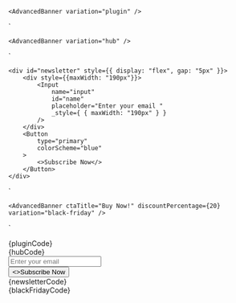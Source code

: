 
    <AdvancedBanner variation="plugin" />
`

    <AdvancedBanner variation="hub" />
`

    <div id="newsletter" style={{ display: "flex", gap: "5px" }}>
        <div style={{maxWidth: "190px"}}>
            <Input 
                name="input" 
                id="name" 
                placeholder="Enter your email " 
                _style={ { maxWidth: "190px" } } 
            />
        </div>
        <Button 
            type="primary" 
            colorScheme="blue"
        >
            <>Subscribe Now</>
        </Button>
    </div>
`

    <AdvancedBanner ctaTitle="Buy Now!" discountPercentage={20} variation="black-friday" />
`

<Section
    title="General Plugins"
    contained={true}
    style={{ paddingRight: 0, paddingLeft: 0 }}
>
    <Preview wrapper={true}>
    	<AdvancedBanner variation="plugin" />
    </Preview>
    <Snippet language="js">{pluginCode}</Snippet>

</Section>

<Section
    title="Hub"
    contained={true}
    style={{ paddingRight: 0, paddingLeft: 0 }}
>
    <Preview wrapper={true}>
    	<AdvancedBanner variation="hub" />
    </Preview>
    <Snippet language="js">{hubCode}</Snippet>
</Section>

<Section
	title="Newsletter"
	contained={true}
	style={{ paddingRight: 0, paddingLeft: 0 }}
>
	<Preview wrapper={true}>
		<AdvancedBanner variation="newsletter">
			<div id="newsletter" style={{ display: "flex", gap: "5px" }}>
                <div id="newsletter-input" style={ { maxWidth: "190px" } }>
				   <Input name="input" id="name" placeholder="Enter your email" />
                </div>
				<Button type="primary" colorScheme="blue">
					<>Subscribe Now</>
				</Button>
			</div>
		</AdvancedBanner>
	</Preview>
	<Snippet language="js">{newsletterCode}</Snippet>
</Section>

<Section
    title="Black Friday"
    contained={true}
    style={{ paddingRight: 0, paddingLeft: 0 }}
>
    <Preview wrapper={true}>
    	<AdvancedBanner ctaTitle="Buy Now!" discountPercentage={20} variation="black-friday" />
    </Preview>
    <Snippet language="js">{blackFridayCode}</Snippet>

</Section>
